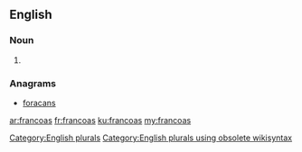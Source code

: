 ==English==

===Noun===
{{head|en}}

# {{plural of|francoa}}

===Anagrams===
* [[foracans#English|foracans]]

[[Category:English plurals]][[Category:English plurals using obsolete wikisyntax]]

[[ar:francoas]]
[[fr:francoas]]
[[ku:francoas]]
[[my:francoas]]